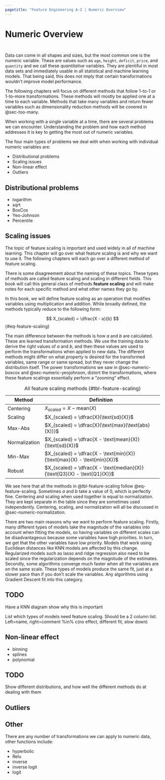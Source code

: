 ```yaml
---
pagetitle: "Feature Engineering A-Z | Numeric Overview"
---
```


# Numeric Overview {#sec-numeric}

::: {style="visibility: hidden; height: 0px;"}
## Numeric Overview
:::

Data can come in all shapes and sizes, but the most common one is the numeric variable. These are values such as `age`, `height`, `deficit`, `price`, and `quantity` and we call these *quantitative* variables. They are plentiful in most data sets and immediately usable in all statistical and machine learning models. That being said, this does not imply that certain transformations wouldn't improve model performance.

The following chapters will focus on different methods that follow 1-to-1 or 1-to-more transformations. These methods will mostly be applied one at a time to each variable. Methods that take many variables and return fewer variables such as dimensionality reduction methods will be covered in @sec-too-many.

When working with a single variable at a time, there are several problems we can encounter. Understanding the problem and how each method addresses it is key to getting the most out of numeric variables.

The four main types of problems we deal with when working with individual numeric variables are:

-   Distributional problems
-   Scaling issues
-   Non-linear effect
-   Outliers

## Distributional problems

-   logarithm
-   sqrt
-   BoxCox
-   Yeo-Johnson
-   Percentile

## Scaling issues {#sec-numeric-scaling-issues}

The topic of feature scaling is important and used widely in all of machine learning. This chapter will go over what feature scaling is and why we want to use it. The following chapters will each go over a different method of feature scaling.

::: callout-note
There is some disagreement about the naming of these topics. These types of methods are called feature scaling and scaling in different fields. This book will call this general class of methods **feature scaling** and will make notes for each specific method and what other names they go by.
:::

In this book, we will define feature scaling as an operation that modifies variables using multiplication and addition. While broadly defined, the methods typically reduce to the following form:

$$
X_{scaled} = \dfrac{X - a}{b}
$$ {#eq-feature-scaling}

The main difference between the methods is how $a$ and $b$ are calculated. These are learned transformation methods. We use the training data to derive the right values of $a$ and $b$, and then these values are used to perform the transformations when applied to new data. The different methods might differ on what property is desired for the transformed variables, same range or same spread, but they never change the distribution itself. The power transformations we saw in @sec-numeric-boxcox and @sec-numeric-yeojohnson, distort the transformations, where these feature scalings essentially perform a "zooming" effect.

| Method        | Definition                                                               |
|----------------|--------------------------------------------------------|
| Centering     | $X_{scaled} = X - \text{mean}(X)$                                        |
| Scaling       | $X_{scaled} = \dfrac{X}{\text{sd}(X)}$                                   |
| Max-Abs       | $X_{scaled} = \dfrac{X}{\text{max}(\text{abs}(X))}$                      |
| Normalization | $X_{scaled} = \dfrac{X - \text{mean}(X)}{\text{sd}(X)}$                  |
| Min-Max       | $X_{scaled} = \dfrac{X - \text{min}(X)}{\text{max}(X) - \text{min}(X)}$  |
| Robust        | $X_{scaled} = \dfrac{X - \text{median}(X)}{\text{Q3}(X) - \text{Q1}(X)}$ |

: All feature scaling methods {#tbl-feature-scaling}

We see here that all the methods in @tbl-feature-scaling follow @eq-feature-scaling. Sometimes $a$ and $b$ take a value of 0, which is perfectly fine. Centering and scaling when used together is equal to normalization. They are kept separate in the table since they are sometimes used independently. Centering, scaling, and normalization will all be discussed in @sec-numeric-normalization.

There are two main reasons why we want to perform feature scaling. Firstly, many different types of models take the magnitude of the variables into account when fitting the models, so having variables on different scales can be disadvantageous because some variables have high priorities. In turn, we get that the other variables have low priority. Models that work using Euclidean distances like KNN models are affected by this change. Regularized models such as lasso and ridge regression also need to be scaled since the regularization depends on the magnitude of the estimates. Secondly, some algorithms converge much faster when all the variables are on the same scale. These types of models produce the same fit, just at a slower pace than if you don't scale the variables. Any algorithms using Gradient Descent fit into this category.

::: {.callout-caution}
# TODO

Have a KNN diagram show why this is important
:::

List which types of models need feature scaling. Should be a 2 column list. Left=name, right=comment %in% c(no effect, different fit, slow down)

## Non-linear effect

-   binning
-   splines
-   polynomial

::: {.callout-caution}
# TODO

Show different distributions, and how well the different methods do at dealing with them
:::

## Outliers {#sec-numeric-outliers-issues}

## Other

There are any number of transformations we can apply to numeric data, other functions include:

-   hyperbolic
-   Relu
-   inverse
-   inverse logit
-   logit